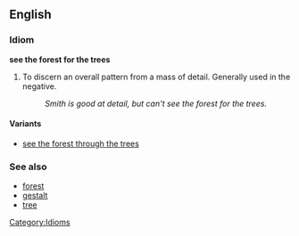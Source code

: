 ==English==
===Idiom===
'''see the forest for the trees'''

# To discern an overall pattern from a mass of detail.  Generally used in the negative.
#: ''Smith is good at detail, but can't see the forest for the trees.''

====Variants====
*[[see the forest through the trees]]

===See also===
* [[forest]]
* [[gestalt]]
* [[tree]]

[[Category:Idioms]]